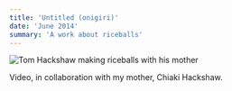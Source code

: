 ```yaml
---
title: 'Untitled (onigiri)'
date: 'June 2014'
summary: 'A work about riceballs'
---
```


<Image
	src='/2014/hands.jpg'
	width={700}
	height={300}
	alt='Tom Hackshaw making riceballs with his mother'
	className='py-4'
/>

Video, in collaboration with my mother, Chiaki Hackshaw.
